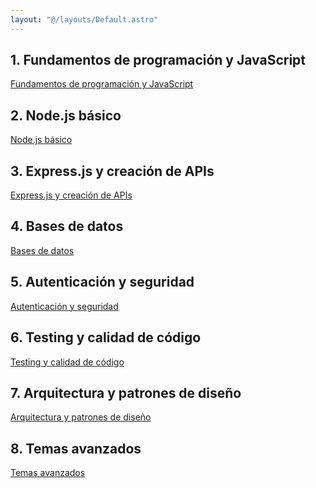 ```yaml
---
layout: "@/layouts/Default.astro"
---
```

## 1. Fundamentos de programación y JavaScript

[Fundamentos de programación y JavaScript](./javascript/fundamentals)

## 2. Node.js básico

[Node.js básico](./javascript/node)

## 3. Express.js y creación de APIs

[Express.js y creación de APIs](./javascript/express)

## 4. Bases de datos

[Bases de datos](./javascript/databases)

## 5. Autenticación y seguridad

[Autenticación y seguridad](./javascript/authentication)

## 6. Testing y calidad de código

[Testing y calidad de código](./javascript/testing)

## 7. Arquitectura y patrones de diseño

[Arquitectura y patrones de diseño](./javascript/architecture)

## 8. Temas avanzados

[Temas avanzados](./javascript/advanced)

